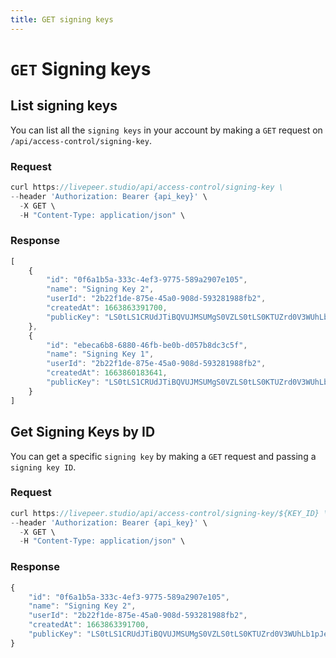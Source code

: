 ```yaml
---
title: GET signing keys
---
```


# `GET` Signing keys

## List signing keys

You can list all the `signing keys` in your account by making a `GET` request on `/api/access-control/signing-key`.

### Request

```jsx
curl https://livepeer.studio/api/access-control/signing-key \
--header 'Authorization: Bearer {api_key}' \
  -X GET \
  -H "Content-Type: application/json" \
```

### Response

```jsx
[
    {
        "id": "0f6a1b5a-333c-4ef3-9775-589a2907e105",
        "name": "Signing Key 2",
        "userId": "2b22f1de-875e-45a0-908d-593281988fb2",
        "createdAt": 1663863391700,
        "publicKey": "LS0tLS1CRUdJTiBQVUJMSUMgS0VZLS0tLS0KTUZrd0V3WUhLb1pJemowQ0FRWUlLb1pJemowREFRY0RRZ0FFeVlZZGNKL0tFbUIrWjAvb29sbXJ2bXNlblRiNgpnc1FuQmhnRVhmdkhycDgxNFg0b0lBbVg1VjlnZzhEclJLUFRhNWxlRkhRYm5LQ0VvTk1NckoxK2F3PT0KLS0tLS1FTkQgUFVCTElDIEtFWS0tLS0tCg=="
    },
    {
        "id": "ebeca6b8-6880-46fb-be0b-d057b8dc3c5f",
        "name": "Signing Key 1",
        "userId": "2b22f1de-875e-45a0-908d-593281988fb2",
        "createdAt": 1663860183641,
        "publicKey": "LS0tLS1CRUdJTiBQVUJMSUMgS0VZLS0tLS0KTUZrd0V3WUhLb1pJemowQ0FRWUlLb1pJemowREFRY0RRZ0FFY0FCTGhsL2ZLSHgrTDJTSFh6SkRyZElDbzYrTQpLdEUyNjZuYmlFK1ZPbUptRUZNSzNSdlJ0ZU1uRGd3Y3k0c3o1QWZCalBIQk9KeWVmT04ycWlyTVZBPT0KLS0tLS1FTkQgUFVCTElDIEtFWS0tLS0tCg=="
    }
]
```

## Get Signing Keys by ID

You can get a specific `signing key` by making a `GET` request and passing a `signing key ID`.

### Request

```jsx
curl https://livepeer.studio/api/access-control/signing-key/${KEY_ID} \
--header 'Authorization: Bearer {api_key}' \
  -X GET \
  -H "Content-Type: application/json" \
```

### Response

```jsx
{
    "id": "0f6a1b5a-333c-4ef3-9775-589a2907e105",
    "name": "Signing Key 2",
    "userId": "2b22f1de-875e-45a0-908d-593281988fb2",
    "createdAt": 1663863391700,
    "publicKey": "LS0tLS1CRUdJTiBQVUJMSUMgS0VZLS0tLS0KTUZrd0V3WUhLb1pJemowQ0FRWUlLb1pJemowREFRY0RRZ0FFeVlZZGNKL0tFbUIrWjAvb29sbXJ2bXNlblRiNgpnc1FuQmhnRVhmdkhycDgxNFg0b0lBbVg1VjlnZzhEclJLUFRhNWxlRkhRYm5LQ0VvTk1NckoxK2F3PT0KLS0tLS1FTkQgUFVCTElDIEtFWS0tLS0tCg=="
}
```
